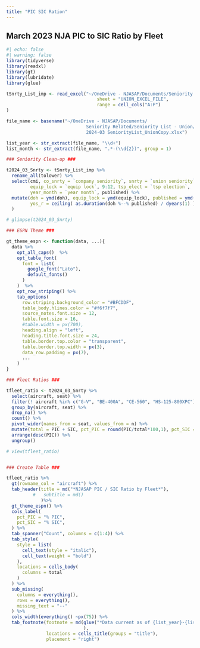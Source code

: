 ```yaml
---
title: "PIC SIC Ration"
---
```


## March 2023 NJA PIC to SIC Ratio by Fleet

```r
#| echo: false
#| warning: false
library(tidyverse)
library(readxl)
library(gt)
library(lubridate)
library(glue)

tSnrty_List_imp <- read_excel("~/OneDrive - NJASAP/Documents/Seniority Related/Seniority List - Union/2024/2024-03 SeniorityList_UnionCopy.xlsx", 
                                  sheet = "UNION_EXCEL_FILE",
                                  range = cell_cols("A:P")
)

file_name <- basename("~/OneDrive - NJASAP/Documents/
                              Seniority Related/Seniority List - Union/2024/
                              2024-03 SeniorityList_UnionCopy.xlsx")

list_year <- str_extract(file_name, "\\d+")
list_month <- str_extract(file_name, ".*-(\\d{2})", group = 1)

### Seniority Clean-up ###

t2024_03_Snrty <- tSnrty_List_imp %>% 
  rename_all(tolower) %>% 
  select(cmi, co_snrty = `company seniority`, snrty = `union seniority`, 4:7,
         equip_lock = `equip lock`, 9:12, tsp_elect = `tsp election`,
         year_month = `year month`, published) %>% 
  mutate(doh = ymd(doh), equip_lock = ymd(equip_lock), published = ymd(published),
         yos_r = ceiling( as.duration(doh %--% published) / dyears(1) )
  )

# glimpse(t2024_03_Snrty)

### ESPN Theme ###

gt_theme_espn <- function(data, ...){
  data %>% 
    opt_all_caps()  %>%
    opt_table_font(
      font = list(
        google_font("Lato"),
        default_fonts()
      )
    )  %>% 
    opt_row_striping() %>% 
    tab_options(
      row.striping.background_color = "#BFCDDF",
      table_body.hlines.color = "#f6f7f7",
      source_notes.font.size = 12,
      table.font.size = 16,
      #table.width = px(700),
      heading.align = "left",
      heading.title.font.size = 24,
      table.border.top.color = "transparent",
      table.border.top.width = px(3),
      data_row.padding = px(7),
      ...
    ) 
}

### Fleet Ratios ###

tfleet_ratio <- t2024_03_Snrty %>% 
  select(aircraft, seat) %>% 
  filter(! aircraft %in% c("G-V", "BE-400A", "CE-560", "HS-125-800XPC")) %>% 
  group_by(aircraft, seat) %>% 
  drop_na() %>% 
  count() %>% 
  pivot_wider(names_from = seat, values_from = n) %>% 
  mutate(total = PIC + SIC, pct_PIC = round(PIC/total*100,1), pct_SIC = 100-pct_PIC) %>% 
  arrange(desc(PIC)) %>% 
  ungroup()

# view(tfleet_ratio)


### Create Table ###

tfleet_ratio %>% 
  gt(rowname_col = "aircraft") %>% 
  tab_header(title = md("*NJASAP PIC / SIC Ratio by Fleet*"),
          #   subtitle = md()
             )%>% 
  gt_theme_espn() %>% 
  cols_label(
    pct_PIC = "% PIC",
    pct_SIC = "% SIC",
  ) %>% 
  tab_spanner("Count", columns = c(1:4)) %>% 
  tab_style(
    style = list(
      cell_text(style = "italic"),
      cell_text(weight = "bold")
    ),
    locations = cells_body(
      columns = total
    )
  ) %>%
  sub_missing(
    columns = everything(),
    rows = everything(),
    missing_text = "--"
  ) %>% 
  cols_width(everything() ~px(75)) %>% 
  tab_footnote(footnote = md(glue("*Data current as of {list_year}-{list_month} NJASAP Pilot Seniority List*")
                             ),
               locations = cells_title(groups = "title"),
               placement = "right")
```